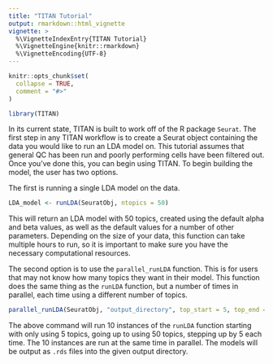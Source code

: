 ---
title: "TITAN Tutorial"
output: rmarkdown::html_vignette
vignette: >
  %\VignetteIndexEntry{TITAN Tutorial}
  %\VignetteEngine{knitr::rmarkdown}
  %\VignetteEncoding{UTF-8}
---

```{r, include = FALSE}
knitr::opts_chunk$set(
  collapse = TRUE,
  comment = "#>"
)
```

```{r setup}
library(TITAN)
```

In its current state, TITAN is built to work off of the R package `Seurat`. The first step in any TITAN workflow is to create a Seurat object containing the data you would like to run an LDA model on. This tutorial assumes that general QC has been run and poorly performing cells have been filtered out. Once you've done this, you can begin using TITAN. To begin building the model, the user has two options. 

The first is running a single LDA model on the data.

```{r}
LDA_model <- runLDA(SeuratObj, ntopics = 50)

```

This will return an LDA model with 50 topics, created using the default alpha and beta values, as well as the default values for a number of other parameters. Depending on the size of your data, this function can take multiple hours to run, so it is important to make sure you have the necessary computational resources. 


The second option is to use the `parallel_runLDA` function. This is for users that may not know how many topics they want in their model. This function does the same thing as the `runLDA` function, but a number of times in parallel, each time using a different number of topics. 

```{r}
parallel_runLDA(SeuratObj, "output_directory", top_start = 5, top_end = 50, step = 5)

```

The above command will run 10 instances of the `runLDA` function starting with only using 5 topics, going up to using 50 topics, stepping up by 5 each time. The 10 instances are run at the same time in parallel. The models will be output as `.rds` files into the given output directory. 

